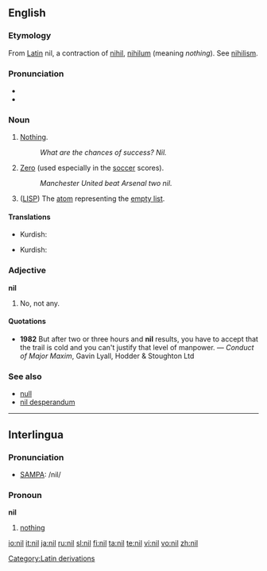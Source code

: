{{see|níl|ni-l}}

==English==

===Etymology===
From [[w:Latin|Latin]] nil, a contraction of [[nihil]], [[nihilum]] (meaning ''nothing''). See [[nihilism]].

===Pronunciation===
* {{IPA|/nɪl/}}
* {{rhymes|ɪl}}

===Noun===
{{en-noun}}

# [[nothing|Nothing]].
#: ''What are the chances of success?  Nil.''
# [[zero|Zero]] (used especially in the [[soccer]] scores).
#: ''Manchester United beat Arsenal two nil.''
# {{complang}} ([[LISP]]) The [[atom]] representing the [[empty list]].

====Translations====
{{trans-top|nothing}}
* Kurdish: {{KUchar|[[هیچ]]}}
{{trans-mid}}
{{trans-bottom}}

{{trans-top|zero (used especially in the soccer scores)}}
* Kurdish: {{KUchar|[[هیچ]]}}
{{trans-mid}}
{{trans-bottom}}

{{trans-top|(LISP) atom representing the empty list}}
{{trans-mid}}
{{trans-bottom}}

===Adjective===
'''nil'''

# No, not any.

====Quotations====
* '''1982''' But after two or three hours and '''nil''' results, you have to accept that the trail is cold and you can't justify that level of manpower. &mdash; ''Conduct of Major Maxim'', Gavin Lyall, Hodder & Stoughton Ltd

===See also===
* [[null]]
* [[nil desperandum]]

[[Category:Latin derivations]]

----

==Interlingua==

===Pronunciation===
* [[SAMPA]]: /nil/

===Pronoun===
'''nil'''  {{context|Indefinite pronoun}}

# [[nothing]]

[[io:nil]]
[[it:nil]]
[[ja:nil]]
[[ru:nil]]
[[sl:nil]]
[[fi:nil]]
[[ta:nil]]
[[te:nil]]
[[vi:nil]]
[[vo:nil]]
[[zh:nil]]